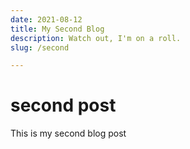 ```yaml
---
date: 2021-08-12
title: My Second Blog
description: Watch out, I'm on a roll.
slug: /second

---
```





# second post

This is my second blog post


  <StaticImage
          src='../images/ivana-la-61jg6zviI7I-unsplash.jpg'
          alt='a corgi dog sitting on a bed with red paper hearts all over it'
          placeholder='tracedSVG'
          width={300}
          height={300}
/>

